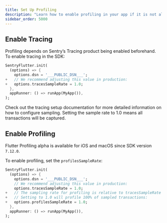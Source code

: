 ```yaml
---
title: Set Up Profiling
description: "Learn how to enable profiling in your app if it is not already set up."
sidebar_order: 5000
---
```


<PlatformContent includePath="profiling/index/preface" />
<PlatformContent includePath="profiling/index/why-profiling" />

## Enable Tracing

Profiling depends on Sentry’s Tracing product being enabled beforehand. To enable tracing in the SDK:

<SignInNote />

```dart {diff}
SentryFlutter.init(
  (options) => {
    options.dsn = '___PUBLIC_DSN___';
+   // We recommend adjusting this value in production:
+   options.tracesSampleRate = 1.0;
  },
  appRunner: () => runApp(MyApp()),
);
```

Check out the <PlatformLink to="/tracing/">tracing setup documentation</PlatformLink> for more detailed information on how to configure sampling. Setting the sample rate to 1.0 means all transactions will be captured.

## Enable Profiling

<Note>

Flutter Profiling alpha is available for iOS and macOS since SDK version `7.12.0`.

</Note>

To enable profiling, set the `profilesSampleRate`:

<SignInNote />

```dart {diff}
SentryFlutter.init(
  (options) => {
    options.dsn = '___PUBLIC_DSN___';
    // We recommend adjusting this value in production:
    options.tracesSampleRate = 1.0;
+   // The sampling rate for profiling is relative to tracesSampleRate
+   // Setting to 1.0 will profile 100% of sampled transactions:
+   options.profilesSampleRate = 1.0;
  },
  appRunner: () => runApp(MyApp()),
);
```
